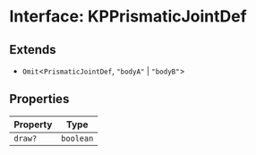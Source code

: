 # Interface: KPPrismaticJointDef

## Extends

- `Omit`\<`PrismaticJointDef`, `"bodyA"` \| `"bodyB"`\>

## Properties

| Property | Type |
| ------ | ------ |
| `draw?` | `boolean` |
